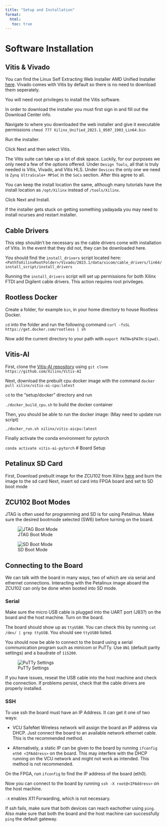 ---
title: "Setup and Installation"
format: 
  html: 
   toc: true
---

# Software Installation

## Vitis & Vivado

You can find the Linux Self Extracting Web Installer AMD Unified Installer <!--[here](https://www.xilinx.com/support/download/index.htmlcontent/xilinx/en/downloadNav/vitis.html)--> [here](https://www.xilinx.com/member/forms/download/xef.html?filename=Xilinx_Unified_2023.1_0507_1903_Lin64.bin). Vivado comes with Vitis by default so there is no need to download them seperately.

You will need root privileges to install the Vitis software. 

In order to download the installer you must first sign in and fill out the Download Center info.

Navigate to where you downloaded the web installer and give it executable permissions `chmod 777 Xilinx_Unified_2023.1_0507_1903_Lin64.bin`

Run the installer.

Click Next and then select Vitis.

The Vitis suite can take up a lot of disk space. Luckily, for our purposes we only need a few of the options offered. Under `Design Tools`, all that is truly needed is Vitis, Vivado, and Vitis HLS. Under `Devices` the only one we need is `Zynq UltraScale+ MPSoC` in the `SoCs` section. After this agree to all. 

You can keep the install location the same, although many tutorials have the install location as `/opt/Xilinx` instead of `/tools/Xilinx`.

Click Next and Install. 

If the installer gets stuck on getting something yadayada you may need to install ncurses and restart installer.

## Cable Drivers

This step shouldn't be necessary as the cable drivers come with installation of Vitis. In the event that they did not, they can be downloaded here.

You should find the `install_drivers` script located here: `<PathToXilinxRootFolder>/Vivado/2023.1/data/xicom/cable_drivers/lin64/install_script/install_drivers`

Running the `install_drivers` script will set up permissions for both Xilinx FTDI and Digilent cable drivers. This action requires root privileges.


## Rootless Docker

Create a folder, for example `bin`, in your home directory to house Rootless Docker.

`cd` into the folder and run the following command `curl -fsSL https://get.docker.com/rootless | sh`

Now add the current directory to your path with `export PATH=$PATH:$(pwd)`.


## Vitis-AI

First, clone the [Vitis-AI repository](https://github.com/Xilinx/Vitis-AI) using `git clone https://github.com/Xilinx/Vitis-AI`

Next, download the prebuilt cpu docker image with the command `docker pull xilinx/vitis-ai-cpu:latest`

`cd` to the "setup/docker" directory and run

`./docker_build_cpu.sh` to build the docker container

Then, you should be able to run the docker image:  (May need to update run script)

`./docker_run.sh xilinx/vitis-aicpu:latest`

Finally activate the conda environment for pytorch

`conda activate vitis-ai-pytorch`
# Board Setup

## Petalinux SD Card
First, Download prebuilt image for the ZCU102 from Xilinx [here](https://www.xilinx.com/member/forms/download/design-license-xef.html?filename=xilinx-zcu102-dpu-v2022.2-v3.0.0.img.gz) and burn the image to the sd card
Next, insert sd card into FPGA board and set to SD boot mode

## ZCU102 Boot Modes

JTAG is often used for programming and SD is for using Petalinux. Make sure the desired bootmode selected (SW6) before turning on the board. 

![JTAG Boot Mode](res/jtag_boot_mode.jpeg)

![SD Boot Mode](res/sd_boot_mode.jpeg)

## Connecting to the Board

We can talk with the board in many ways, two of which are via serial and ethernet connections. Interacting with the Petalinux image aboard the ZCU102 can only be done when booted into SD mode.

### Serial

Make sure the micro USB cable is plugged into the UART port (J83?) on the board and the host machine. Turn on the board.

The board should show up as `ttyUSB0`. You can check this by running `cat /dev/ | grep ttyUSB`. You should see `ttyUSB0` listed.

You should now be able to connect to the board using a serial communication program such as minicom or PuTTy. Use `8N1` (default parity settings) and a baudrate of `115200`.

<!--- ![PuTTy Connection Settings](res/putty1.png) --->

![PuTTy Settings](res/putty2.png)

If you have issues, reseat the USB cable into the host machine and check the connection. If problems persist, check that the cable drivers are properly installed.


### SSH

To use ssh the board must have an IP Address. It can get it one of two ways:

 - VCU SafeNet Wireless network will assign the board an IP address via DHCP. Just connect the board to an available network ethernet cable. This is the recommended method.

 - Alternatively, a static IP can be given to the board by running `ifconfig eth0 <IPAddress>` on the board. This may interfere with the DHCP running on the VCU network and might not work as intended. This method is not recommended.

On the FPGA, run `ifconfig` to find the IP address of the board (eth0).

Now you can connect to the board by running `ssh -X root@<IPAddress>` on the host machine.

:::{.callout-note}
`-X` enables X11 Forwarding, which is not necessary.
:::

If ssh fails, make sure that both devices can reach eachother using `ping`. Also make sure that both the board and the host machine can successfully `ping` the default gateway.